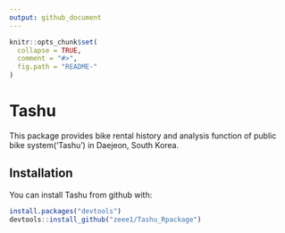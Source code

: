```yaml
---
output: github_document
---
```


<!-- README.md is generated from README.Rmd. Please edit that file -->

```r
knitr::opts_chunk$set(
  collapse = TRUE,
  comment = "#>",
  fig.path = "README-"
)
```

# Tashu

This package provides bike rental history and analysis function of public bike system('Tashu') in Daejeon, South Korea.

## Installation

You can install Tashu from github with:

```r
install.packages("devtools")
devtools::install_github("zeee1/Tashu_Rpackage")
```
